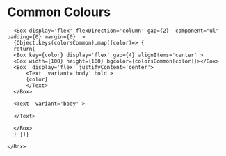 
<Meta title="Colour System / Common" />

# Common Colours

      <Box display='flex' flexDirection='column' gap={2}  component="ul" padding={0} margin={0}  >
      {Object.keys(colorsCommon).map((color)=> {
      return(
      <Box key={color} display='flex' gap={4} alignItems='center' >
      <Box width={100} height={100} bgcolor={colorsCommon[color]}></Box>
      <Box  display='flex' justifyContent='center'>
          <Text  variant='body' bold >
          {color}
          </Text>
      </Box>

      <Text  variant='body' >

      </Text>

      </Box>
      ) })}

    </Box>
